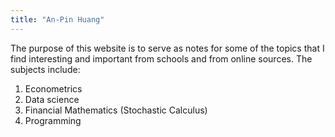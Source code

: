 ```yaml
---
title: "An-Pin Huang"
---
```

  
The purpose of this website is to serve as notes for some of the topics that I find interesting and important from schools and from online sources. The subjects include:  
    
  1. Econometrics  
  2. Data science  
  3. Financial Mathematics (Stochastic Calculus) 
  4. Programming